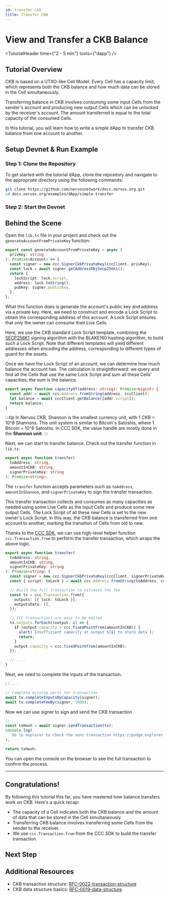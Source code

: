 ```yaml
---
id: transfer-ckb
title: Transfer CKB
---
```



# View and Transfer a CKB Balance

<TutorialHeader time={"2 - 5 min"} tools={"dapp"} />

## Tutorial Overview

CKB is based on a UTXO-like <Tooltip>Cell Model</Tooltip>. Every <Tooltip>Cell</Tooltip> has a capacity limit, which represents both the CKB balance and how much data can be stored in the Cell simultaneously.

Transferring balance in CKB involves consuming some input Cells from the sender's account and producing new output Cells which can be unlocked by the receiver's account. The amount transferred is equal to the total capacity of the consumed Cells.

In this tutorial, you will learn how to write a simple dApp to transfer CKB balance from one account to another.

## Setup Devnet & Run Example

### Step 1: Clone the Repository

To get started with the tutorial dApp, clone the repository and navigate to the appropriate directory using the following commands:

```bash {2}
git clone https://github.com/nervosnetwork/docs.nervos.org.git
cd docs.nervos.org/examples/dApp/simple-transfer
```

### Step 2: Start the Devnet

<SetupProject imageSrc="img/dapps/transfer-dapp.jpg" />

## Behind the Scene

Open the `lib.ts` file in your project and check out the `generateAccountFromPrivateKey` function:

```ts
export const generateAccountFromPrivateKey = async (
  privKey: string
): Promise<Account> => {
  const signer = new ccc.SignerCkbPrivateKey(cccClient, privKey);
  const lock = await signer.getAddressObjSecp256k1();
  return {
    lockScript: lock.script,
    address: lock.toString(),
    pubKey: signer.publicKey,
  };
};
```

What this function does is generate the account's public key and address via a private key. Here, we need to construct and encode a <Tooltip>Lock Script</Tooltip> to obtain the corresponding address of this account. A Lock Script ensures that only the owner can consume their <Tooltip>Live Cells</Tooltip>.

Here, we use the CKB standard Lock Script template, combining the [SECP256K1](https://github.com/nervosnetwork/rfcs/blob/master/rfcs/0024-ckb-genesis-script-list/0024-ckb-genesis-script-list.md#secp256k1blake160) signing algorithm with the BLAKE160 hashing algorithm, to build such a Lock Script. Note that different templates will yield different addresses when encoding the address, corresponding to different types of guard for the assets.

Once we have the Lock Script of an account, we can determine how much balance the account has. The calculation is straightforward: we query and find all the Cells that use the same Lock Script and sum all these Cells' capacities; the sum is the balance.

```ts
export async function capacityOf(address: string): Promise<bigint> {
  const addr = await ccc.Address.fromString(address, cccClient);
  let balance = await cccClient.getBalance([addr.script]);
  return balance;
}
```

:::tip
In Nervos CKB, Shannon is the smallest currency unit, with 1 CKB = 10^8 Shannons. This unit system is similar to Bitcoin's Satoshis, where 1 Bitcoin = 10^8 Satoshis. In CCC SDK, the value handle are mostly done in the **Shannon unit**.
:::

Next, we can start to transfer balance. Check out the transfer function in `lib.ts`:

```ts
export async function transfer(
  toAddress: string,
  amountInCKB: string,
  signerPrivateKey: string
): Promise<string>;
```

The `transfer` function accepts parameters such as `toAddress`, `amountInShannon`, and `signerPrivateKey` to sign the transfer transaction.

This transfer transaction collects and consumes as many capacities as needed using some Live Cells as the input Cells and produce some new output Cells. The Lock Script of all these new Cells is set to the new owner's Lock Script. In this way, the CKB balance is transferred from one account to another, marking the transition of Cells from old to new.

Thanks to the [CCC SDK](/docs/sdk-and-devtool/ccc), we can use high-level helper function `ccc.Transaction.from` to perform the transfer transaction, which wraps the above logic.

```ts
export async function transfer(
  toAddress: string,
  amountInCKB: string,
  signerPrivateKey: string
): Promise<string> {
  const signer = new ccc.SignerCkbPrivateKey(cccClient, signerPrivateKey);
  const { script: toLock } = await ccc.Address.fromString(toAddress, cccClient);

  // Build the full transaction to estimate the fee
  const tx = ccc.Transaction.from({
    outputs: [{ lock: toLock }],
    outputsData: [],
  });

  // CCC transactions are easy to be edited
  tx.outputs.forEach((output, i) => {
    if (output.capacity > ccc.fixedPointFrom(amountInCKB)) {
      alert(`Insufficient capacity at output ${i} to store data`);
      return;
    }
    output.capacity = ccc.fixedPointFrom(amountInCKB);
  });

  // ....
}
```

Next, we need to complete the inputs of the transaction.

```ts
//....

// Complete missing parts for transaction
await tx.completeInputsByCapacity(signer);
await tx.completeFeeBy(signer, 1000);
```

Now we can use signer to sign and send the CKB transaction

```ts
// ...
const txHash = await signer.sendTransaction(tx);
console.log(
  `Go to explorer to check the sent transaction https://pudge.explorer.nervos.org/transaction/${txHash}`
);

return txHash;
```

You can open the console on the browser to see the full transaction to confirm the process.

---

## Congratulations!

By following this tutorial this far, you have mastered how balance transfers work on CKB. Here's a quick recap:

- The capacity of a Cell indicates both the CKB balance and the amount of data that can be stored in the Cell simultaneously.
- Transferring CKB balance involves transferring some Cells from the sender to the receiver.
- We use `ccc.Transaction.from` from the CCC SDK to build the transfer transaction.

## Next Step

<SwitchToTestnet readmeLink="https://github.com/nervosnetwork/docs.nervos.org/tree/master/examples/dApp/simple-transfer" />

## Additional Resources

- CKB transaction structure: [RFC-0022-transaction-structure](https://github.com/nervosnetwork/rfcs/blob/master/rfcs/0022-transaction-structure/0022-transaction-structure.md)
- CKB data structure basics: [RFC-0019-data-structure](https://github.com/nervosnetwork/rfcs/blob/master/rfcs/0019-data-structures/0019-data-structures.md)
